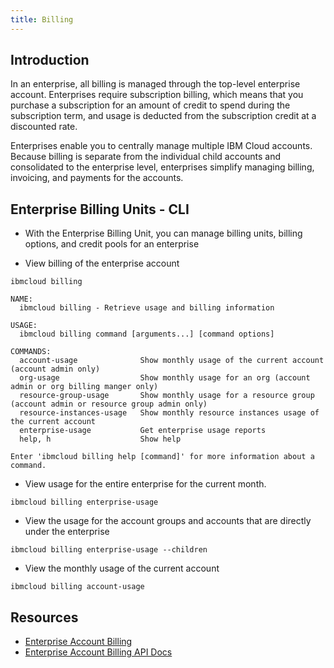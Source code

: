 ```yaml
---
title: Billing
---
```



<PageDescription>

</PageDescription>

## **Introduction**
In an enterprise, all billing is managed through the top-level enterprise account.  Enterprises require subscription billing, which means that you purchase a subscription for an amount of credit to spend during the subscription term, and usage is deducted from the subscription credit at a discounted rate.

Enterprises enable you to centrally manage multiple IBM Cloud accounts. Because billing is separate from the individual child accounts and consolidated to the enterprise level, enterprises simplify managing billing, invoicing, and payments for the accounts.

## **Enterprise Billing Units - CLI**
 - With the Enterprise Billing Unit, you can manage billing units, billing options, and credit pools for an enterprise

 - View billing of the enterprise account

  ```
  ibmcloud billing
    
  NAME:
    ibmcloud billing - Retrieve usage and billing information

  USAGE:
    ibmcloud billing command [arguments...] [command options]

  COMMANDS:
    account-usage              Show monthly usage of the current account (account admin only)
    org-usage                  Show monthly usage for an org (account admin or org billing manger only)
    resource-group-usage       Show monthly usage for a resource group (account admin or resource group admin only)
    resource-instances-usage   Show monthly resource instances usage of the current account
    enterprise-usage           Get enterprise usage reports
    help, h                    Show help

  Enter 'ibmcloud billing help [command]' for more information about a command.
  ```



  - View usage for the entire enterprise for the current month.

  ```
  ibmcloud billing enterprise-usage
  ```

  - View the usage for the account groups and accounts that are directly under the enterprise

  ```   
  ibmcloud billing enterprise-usage --children
  ```  
  
  - View the monthly usage of the current account

  ```   
  ibmcloud billing account-usage
  ```





## **Resources**
 - [Enterprise Account Billing](https://cloud.ibm.com/docs/account?topic=account-what-is-enterprise#enterprise-billing)
 - [Enterprise Account Billing API Docs](https://cloud.ibm.com/apidocs/enterprise-apis/billing-unit)